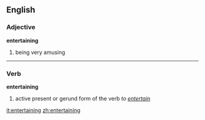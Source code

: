 ==English==

===Adjective===
'''entertaining'''

# being very amusing

----

===Verb===
'''entertaining'''

# active present or gerund form of the verb ''to [[entertain]]''

[[it:entertaining]]
[[zh:entertaining]]
